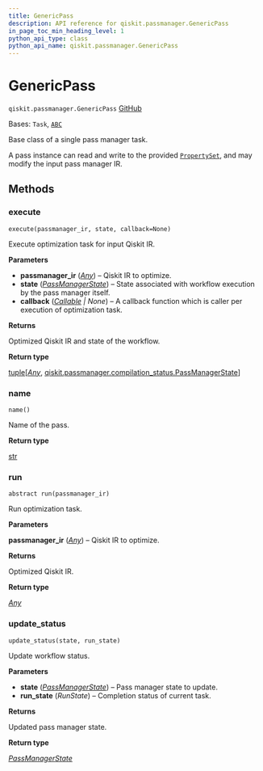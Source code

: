 ```yaml
---
title: GenericPass
description: API reference for qiskit.passmanager.GenericPass
in_page_toc_min_heading_level: 1
python_api_type: class
python_api_name: qiskit.passmanager.GenericPass
---
```


# GenericPass

<span id="qiskit.passmanager.GenericPass" />

`qiskit.passmanager.GenericPass` [GitHub](https://github.com/qiskit/qiskit/tree/stable/1.0/qiskit/passmanager/base_tasks.py "view source code")

Bases: `Task`, [`ABC`](https://docs.python.org/3/library/abc.html#abc.ABC "(in Python v3.12)")

Base class of a single pass manager task.

A pass instance can read and write to the provided [`PropertySet`](qiskit.passmanager.PropertySet "qiskit.passmanager.PropertySet"), and may modify the input pass manager IR.

## Methods

### execute

<span id="qiskit.passmanager.GenericPass.execute" />

`execute(passmanager_ir, state, callback=None)`

Execute optimization task for input Qiskit IR.

**Parameters**

*   **passmanager\_ir** ([*Any*](https://docs.python.org/3/library/typing.html#typing.Any "(in Python v3.12)")) – Qiskit IR to optimize.
*   **state** ([*PassManagerState*](qiskit.passmanager.PassManagerState "qiskit.passmanager.compilation_status.PassManagerState")) – State associated with workflow execution by the pass manager itself.
*   **callback** ([*Callable*](https://docs.python.org/3/library/collections.abc.html#collections.abc.Callable "(in Python v3.12)") *| None*) – A callback function which is caller per execution of optimization task.

**Returns**

Optimized Qiskit IR and state of the workflow.

**Return type**

[tuple](https://docs.python.org/3/library/stdtypes.html#tuple "(in Python v3.12)")\[[*Any*](https://docs.python.org/3/library/typing.html#typing.Any "(in Python v3.12)"), [qiskit.passmanager.compilation\_status.PassManagerState](qiskit.passmanager.PassManagerState "qiskit.passmanager.compilation_status.PassManagerState")]

### name

<span id="qiskit.passmanager.GenericPass.name" />

`name()`

Name of the pass.

**Return type**

[str](https://docs.python.org/3/library/stdtypes.html#str "(in Python v3.12)")

### run

<span id="qiskit.passmanager.GenericPass.run" />

`abstract run(passmanager_ir)`

Run optimization task.

**Parameters**

**passmanager\_ir** ([*Any*](https://docs.python.org/3/library/typing.html#typing.Any "(in Python v3.12)")) – Qiskit IR to optimize.

**Returns**

Optimized Qiskit IR.

**Return type**

[*Any*](https://docs.python.org/3/library/typing.html#typing.Any "(in Python v3.12)")

### update\_status

<span id="qiskit.passmanager.GenericPass.update_status" />

`update_status(state, run_state)`

Update workflow status.

**Parameters**

*   **state** ([*PassManagerState*](qiskit.passmanager.PassManagerState "qiskit.passmanager.compilation_status.PassManagerState")) – Pass manager state to update.
*   **run\_state** (*RunState*) – Completion status of current task.

**Returns**

Updated pass manager state.

**Return type**

[*PassManagerState*](qiskit.passmanager.PassManagerState "qiskit.passmanager.compilation_status.PassManagerState")

